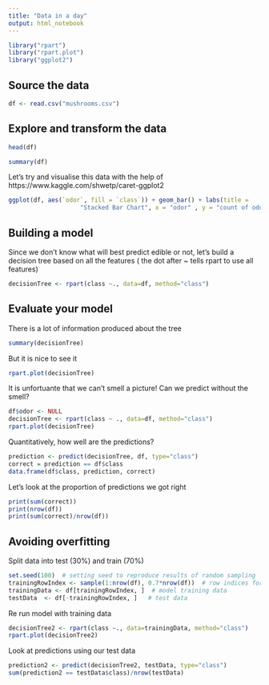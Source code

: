 ```yaml
---
title: "Data in a day"
output: html_notebook
---
```


```r
library("rpart")
library("rpart.plot")
library("ggplot2")
```

## Source the data
```r
df <- read.csv("mushrooms.csv")
```


## Explore and transform the data
```r
head(df)
```

```r
summary(df)
```

Let's try and visualise this data with the help of https://www.kaggle.com/shwetp/caret-ggplot2
```r
ggplot(df, aes(`odor`, fill = `class`)) + geom_bar() + labs(title =
                    "Stacked Bar Chart", x = "odor" , y = "count of odors"  )
```


## Building a model
Since we don't know what will best predict edible or not, let's build a decision tree based on all the features ( the dot after ~ tells rpart to use all features)
```r
decisionTree <- rpart(class ~., data=df, method="class")
```


## Evaluate your model
There is a lot of information produced about the tree
```r
summary(decisionTree)
```

But it is nice to see it
```r
rpart.plot(decisionTree)
```

It is unfortuante that we can't smell a picture! Can we predict without the smell?
```r
df$odor <- NULL
decisionTree <- rpart(class ~ ., data=df, method="class")
rpart.plot(decisionTree)
```

Quantitatively, how well are the predictions?
```r
prediction <- predict(decisionTree, df, type="class")
correct = prediction == df$class
data.frame(df$class, prediction, correct)
```

Let's look at the proportion of predictions we got right
```r
print(sum(correct))
print(nrow(df))
print(sum(correct)/nrow(df))
```

## Avoiding overfitting
Split data into test (30%) and train (70%)
```r
set.seed(100)  # setting seed to reproduce results of random sampling
trainingRowIndex <- sample(1:nrow(df), 0.7*nrow(df))  # row indices for training data
trainingData <- df[trainingRowIndex, ]  # model training data
testData  <- df[-trainingRowIndex, ]   # test data
```

Re run model with training data
```r
decisionTree2 <- rpart(class ~., data=trainingData, method="class")
rpart.plot(decisionTree2)
```

Look at predictions using our test data
```r
prediction2 <- predict(decisionTree2, testData, type="class")
sum(prediction2 == testData$class)/nrow(testData)
```
